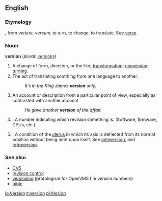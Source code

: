 ==English==

===Etymology===
{{F.}}, from {{L.}} ''vertere, versum'', to turn, to change, to translate. See [[verse]].

===Noun===
'''version'''  (''plural:'' [[versions]])
#A change of form, direction, or the like; [[transformation]]; [[conversion]]; [[turning]].
#The act of translating somthing from one language to another.
#:''It's in the King James '''version''' only.''
#An account or description from a particular point of view, especially as contrasted with another account
#:''He gave another '''version''' of the affair.''
#{{cattag|Computing}}: A number indicating which revision something is.  (Software, firmware, CPUs, etc.)
#{{cattag|Medical}}: A condition of the [[uterus]] in which its axis is deflected from its normal position without being bent upon itself.  See [[anteversion]], and [[retroversion]].

===See also===
*[[CVS]]
*[[revision control]]
*[[versioning]] (protologism for OpenVMS file version numbers)
*[[bible]]

[[io:Version]]
[[it:version]]
[[pl:Version]]